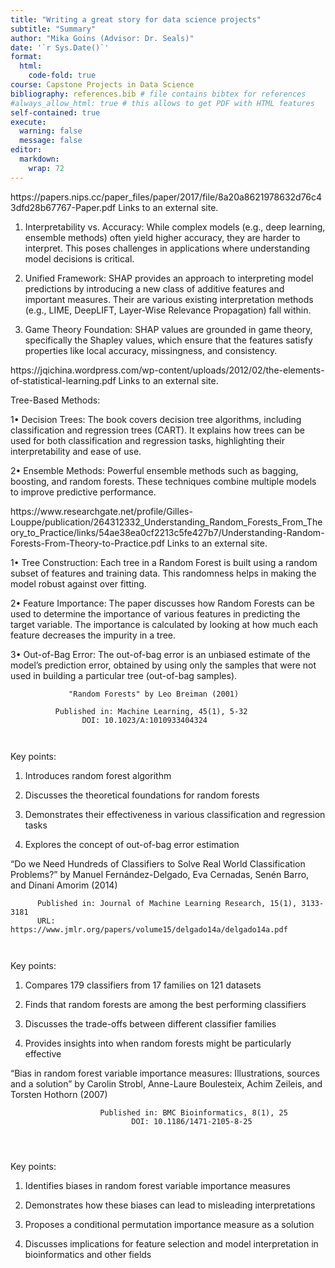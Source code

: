 ```yaml
---
title: "Writing a great story for data science projects"
subtitle: "Summary"
author: "Mika Goins (Advisor: Dr. Seals)"
date: '`r Sys.Date()`'
format:
  html:
    code-fold: true
course: Capstone Projects in Data Science
bibliography: references.bib # file contains bibtex for references
#always_allow_html: true # this allows to get PDF with HTML features
self-contained: true
execute: 
  warning: false
  message: false
editor: 
  markdown: 
    wrap: 72
---
```


https://papers.nips.cc/paper_files/paper/2017/file/8a20a8621978632d76c43dfd28b67767-Paper.pdf Links to an external site.

1.	Interpretability vs. Accuracy: While complex models (e.g., deep learning, ensemble methods) often yield higher accuracy, they are harder to interpret. This poses challenges in applications where understanding model decisions is critical.

2.	Unified Framework: SHAP provides an approach to interpreting model predictions by introducing a new class of additive features and important measures. Their are various existing interpretation methods (e.g., LIME, DeepLIFT, Layer-Wise Relevance Propagation) fall within.

3.	Game Theory Foundation: SHAP values are grounded in game theory, specifically the Shapley values, which ensure that the features satisfy properties like local accuracy, missingness, and consistency.

https://jqichina.wordpress.com/wp-content/uploads/2012/02/the-elements-of-statistical-learning.pdf Links to an external site.



Tree-Based Methods:

1•	Decision Trees: The book covers decision tree algorithms, including classification and regression trees (CART). It explains how trees can be used for both classification and regression tasks, highlighting their interpretability and ease of use.

2•	Ensemble Methods: Powerful ensemble methods such as bagging, boosting, and random forests. These techniques combine multiple models to improve predictive performance.



https://www.researchgate.net/profile/Gilles-Louppe/publication/264312332_Understanding_Random_Forests_From_Theory_to_Practice/links/54ae38ea0cf2213c5fe427b7/Understanding-Random-Forests-From-Theory-to-Practice.pdf Links to an external site. 

1•	Tree Construction: Each tree in a Random Forest is built using a random subset of features and training data. This randomness helps in making the model robust against over fitting. 

2•	Feature Importance: The paper discusses how Random Forests can be used to determine the importance of various features in predicting the target variable. The importance is calculated by looking at how much each feature decreases the impurity in a tree.

3•	Out-of-Bag Error: The out-of-bag error is an unbiased estimate of the model’s prediction error, obtained by using only the samples that were not used in building a particular tree (out-of-bag samples).



                 "Random Forests" by Leo Breiman (2001)

              Published in: Machine Learning, 45(1), 5-32
                    DOI: 10.1023/A:1010933404324
                    
                    
Key points:


1. Introduces random forest algorithm

2. Discusses the theoretical foundations for random forests

3. Demonstrates their effectiveness in various classification and regression tasks

4. Explores the concept of out-of-bag error estimation





"Do we Need Hundreds of Classifiers to Solve Real World Classification Problems?" by Manuel                    Fernández-Delgado, Eva Cernadas, Senén Barro, and Dinani Amorim (2014)

          Published in: Journal of Machine Learning Research, 15(1), 3133-3181
          URL: https://www.jmlr.org/papers/volume15/delgado14a/delgado14a.pdf
          
          
Key points:


1. Compares 179 classifiers from 17 families on 121 datasets

2. Finds that random forests are among the best performing classifiers

3. Discusses the trade-offs between different classifier families

4. Provides insights into when random forests might be particularly effective




"Bias in random forest variable importance measures: Illustrations, sources and a solution" by Carolin            Strobl, Anne-Laure Boulesteix, Achim Zeileis, and Torsten Hothorn (2007)

                        Published in: BMC Bioinformatics, 8(1), 25
                               DOI: 10.1186/1471-2105-8-25
                               
                               
                               
Key points:

1. Identifies biases in random forest variable importance measures

2. Demonstrates how these biases can lead to misleading interpretations

3. Proposes a conditional permutation importance measure as a solution

4. Discusses implications for feature selection and model interpretation in bioinformatics and other fields


